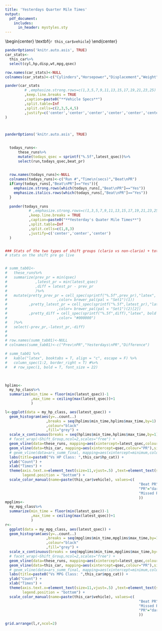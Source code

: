 ---
title: 'Yesterdays Quarter Mile Times'
output:
  pdf_document:
    includes:
      in_header: mystyles.sty
---



\begin{center}
\Large\textbf{`r this_car$vehicle`}\break
\normalsize\text{`r this_car$owner`}
\end{center}


\small

```{r, echo=FALSE, message=FALSE, warning=FALSE}
panderOptions('knitr.auto.asis', TRUE)
car_stats<-
  this_car%>%
  select(cyl,hp,disp,wt,mpg,qsec)

row.names(car_stats)<-NULL
colnames(car_stats)<-c("Cylinders","Horsepower","Displacement","Weight","Avg\nMPG","Longstanding\nPersonal\nRecord\n(PR)")

pander(car_stats
         # ,emphasize.strong.rows=c(1,3,5,7,9,11,13,15,17,19,21,23,25)
         ,keep.line.breaks = TRUE
         ,caption=paste0("**Vehicle Specs**")
         ,split.table=Inf
         ,split.cells=c(2,3,5,4,5) 
         ,justify=c('center','center','center','center','center','center')
)




```




```{r, echo=FALSE, message=FALSE, warning=FALSE}
panderOptions('knitr.auto.asis', TRUE)

  
  todays_runs<-
      these_runs%>%
      mutate(todays_qsec = sprintf("%.5f",latest_qsec))%>%
      select(run,todays_qsec,beat_pr)
  
  
  row.names(todays_runs)<-NULL
  colnames(todays_runs)<-c("Run #","Time\n(secs)","Beat\nPR")
  if(any(todays_runs[,"Beat\nPR"]=="Yes")){
    emphasize.strong.rows(which(todays_runs[,"Beat\nPR"]=="Yes"))
    emphasize.italics.rows(which(todays_runs[,"Beat\nPR"]=="Yes"))
  }
  
  pander(todays_runs
           # ,emphasize.strong.rows=c(1,3,5,7,9,11,13,15,17,19,21,23,25)
           ,keep.line.breaks = TRUE
           ,caption=paste0("**Yesterday's Quater Mile Times**")
           ,split.table=Inf
           ,split.cells=c(1,8,3) 
           ,justify=c('center','center','center')
  )



```


```{r, echo=FALSE, message=FALSE, warning=FALSE}
### Stats of the two types of shift groups (clario vs non-clario) + total
# stats on the shift pre go live


# summ_tab01<-
#   these_runs%>%
#   summarize(prev_pr = min(qsec)
#             ,latest_pr = min(latest_qsec)
#             ,diff = latest_pr - prev_pr
#             )%>%
#   mutate(pretty_prev_pr = cell_spec(sprintf("%.5f",prev_pr),"latex", bold = T, font_size = 20
#                       ,color= brewer_pal(pal = "Set1")(1))
#          ,pretty_latest_pr = cell_spec(sprintf("%.5f",latest_pr),"latex", bold = T, font_size = 20
#                       ,color= brewer_pal(pal = "Set1")(2)[2])
#          ,pretty_diff = cell_spec(sprintf("%.5f",diff),"latex", bold = T, font_size = 20
#                       ,color= "#000000")
#   )%>%
#   select(-prev_pr,-latest_pr,-diff)
# 
# 
# row.names(summ_tab01)<-NULL
# colnames(summ_tab01)<-c("Prev\nPR","Yesterdays\nPR","Difference")

```

<!-- \begin{center} -->
<!-- \\bgroup\\fontsize{20}{22}\\selectfont \\textcolor[HTML]{E41A1C}{\\textbf{17.02000}}\\egroup{} -->
<!-- \\bgroup\\fontsize{20}{22}\\selectfont \\textcolor[HTML]{377EB8}{\\textbf{19.18968}}\\egroup{} -->
<!-- \\bgroup\\fontsize{20}{22}\\selectfont \\textcolor[HTML]{000000}{\\textbf{2.16968}}\\egroup{} -->
<!-- \end{center} -->

```{r, echo=FALSE, message=FALSE, warning=FALSE}

# summ_tab01 %>%
#   kable("latex", booktabs = T, align = "c", escape = F) %>%
#   column_spec(1:2, border_right = T) #%>%
#   # row_spec(1, bold = T, font_size = 22)

```


&nbsp;


\begin{center}
\large\textbf{
Distribution of Yesterday's Quarter Mile Times}
\end{center}


```{r, echo=FALSE, message=FALSE, warning=FALSE, fig.width=8.5, fig.height=4.8}
hplims<-
  my_hp_class%>%
  summarize(min_time = floor(min(latest_qsec))-1
            ,max_time = ceiling(max(latest_qsec))+1
            )

l<-ggplot(data = my_hp_class, aes(latest_qsec)) +
  geom_histogram(aes(y=..count..) 
                   ,breaks = seq(hplims$min_time,hplims$max_time,by=1)
                   ,colour="black"
                   ,fill="grey") +
  scale_x_continuous(breaks = seq(hplims$min_time,hplims$max_time,by=1)) +
  # facet_wrap(~Shift_Group,ncol=2,scales="free") +
  geom_vline(data=these_runs, mapping=aes(xintercept=latest_qsec,colour=ifelse(latest_qsec<this_car$qsec,"Beat PR","Missed PR")),size=1) +
  geom_vline(data=this_car, mapping=aes(xintercept=qsec,colour="PR"),size=1,linetype="longdash") +
  # geom_vline(data=ars_summ_final, mapping=aes(xintercept=minimum,colour="Shift Min"),size=1,linetype="longdash")+
  labs(title=paste0("Vs HP Class: ",this_car$hp_cat)) +
  ylab("Count") +
  xlab("Times") +
  theme(axis.text.x=element_text(size=11,vjust=.5) ,text=element_text(size=11),plot.title=element_text(hjust=0.5),
        legend.position = "bottom") +
  scale_color_manual(name=paste(this_car$vehicle), values=c(
                                                              "Beat PR"="forestgreen",
                                                              "PR"="darkgoldenrod1",
                                                              "Missed PR"="dodgerblue"
                                                              ))
mpglims<-
  my_mpg_class%>%
  summarize(min_time = floor(min(latest_qsec))-1
            ,max_time = ceiling(max(latest_qsec))+1
            )
r<-
  ggplot(data = my_mpg_class, aes(latest_qsec)) +
  geom_histogram(aes(y=..count..) 
                   ,breaks = seq(mpglims$min_time,mpglims$max_time,by=1)
                   ,colour="black"
                   ,fill="grey") +
  scale_x_continuous(breaks = seq(mpglims$min_time,mpglims$max_time,by=1)) +
  # facet_wrap(~Shift_Group,ncol=2,scales="free") +
  geom_vline(data=these_runs, mapping=aes(xintercept=latest_qsec,colour=ifelse(latest_qsec<this_car$qsec,"Beat PR","Missed PR")),size=1) +
  geom_vline(data=this_car, mapping=aes(xintercept=qsec,colour="PR"),size=1,linetype="longdash") +
  # geom_vline(data=ars_summ_final, mapping=aes(xintercept=minimum,colour="Shift Min"),size=1,linetype="longdash")+
  labs(title=paste0("Vs MPG Class: ",this_car$mpg_cat)) +
  ylab("Count") +
  xlab("Times") +
  theme(axis.text.x=element_text(size=11,vjust=.5) ,text=element_text(size=12),plot.title=element_text(hjust=0.5),
        legend.position = "bottom") +
  scale_color_manual(name=paste(this_car$vehicle), values=c(
                                                              "Beat PR"="forestgreen",
                                                              "Missed PR"="dodgerblue",
                                                              "PR"="darkgoldenrod1"
                                                              ))

grid.arrange(l,r,ncol=2)

```
